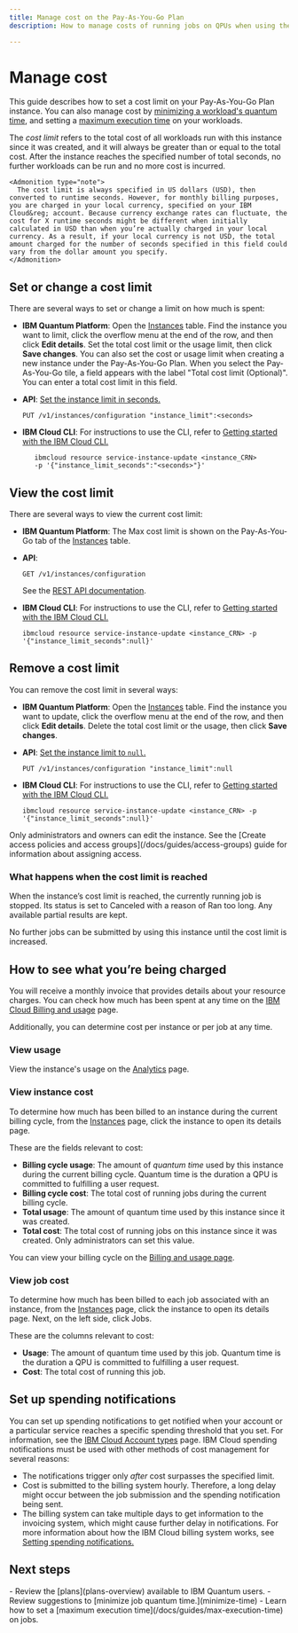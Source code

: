 ```yaml
---
title: Manage cost on the Pay-As-You-Go Plan
description: How to manage costs of running jobs on QPUs when using the Pay-As-You-Go Plan on IBM Quantum Platform.

---
```


# Manage cost

This guide describes how to set a cost limit on your Pay-As-You-Go Plan instance.  You can also manage cost by [minimizing a workload's quantum time](/docs/guides/minimize-time), and setting a [maximum execution time](/docs/guides/max-execution-time) on your workloads.

The _cost limit_ refers to the total cost of all workloads run with this instance since it was created, and it will always be greater than or equal to the total cost. After the instance reaches the specified number of total seconds, no further workloads can be run and no more cost is incurred.

    <Admonition type="note">
      The cost limit is always specified in US dollars (USD), then converted to runtime seconds. However, for monthly billing purposes, you are charged in your local currency, specified on your IBM Cloud&reg; account. Because currency exchange rates can fluctuate, the cost for X runtime seconds might be different when initially calculated in USD than when you’re actually charged in your local currency. As a result, if your local currency is not USD, the total amount charged for the number of seconds specified in this field could vary from the dollar amount you specify.
    </Admonition>

<span id="cost-limit"></span>
## Set or change a cost limit

There are several ways to set or change a limit on how much is spent:

* **IBM Quantum Platform**: Open the [Instances](/instances) table. Find the instance you want to limit, click the overflow menu at the end of the row, and then click **Edit details**. Set the total cost limit or the usage limit, then click **Save changes**.
   <Admonition type="note">
   You can also set the cost or usage limit when creating a new instance under the Pay-As-You-Go Plan. When you select the Pay-As-You-Go tile, a field appears with the label "Total cost limit (Optional)". You can enter a total cost limit in this field.
   </Admonition>

* **API**: [Set the instance limit in seconds.](/docs/api/qiskit-runtime-rest/tags/instances#tags__instances__operations__replace_instance_data)

   ```api
   PUT /v1/instances/configuration "instance_limit":<seconds>
   ```

* **IBM Cloud CLI**: For instructions to use the CLI, refer to [Getting started with the IBM Cloud CLI.](https://cloud.ibm.com/docs/cli?topic=cli-getting-started)

   ```cli
      ibmcloud resource service-instance-update <instance_CRN>
      -p '{"instance_limit_seconds":"<seconds>"}'
   ```

## View the cost limit

There are several ways to view the current cost limit:

* **IBM Quantum Platform**: The Max cost limit is shown on the Pay-As-You-Go tab of the [Instances](/instances) table.

* **API**:

   ```api
   GET /v1/instances/configuration
   ```
   See the [REST API documentation](/docs/api/qiskit-runtime-rest/tags/instances).

* **IBM Cloud CLI**: For instructions to use the CLI, refer to [Getting started with the IBM Cloud CLI.](https://cloud.ibm.com/docs/cli?topic=cli-getting-started)

   ```cli
   ibmcloud resource service-instance-update <instance_CRN> -p
   '{"instance_limit_seconds":null}'
   ```

## Remove a cost limit

You can remove the cost limit in several ways:

* **IBM Quantum Platform**: Open the [Instances](/instances) table. Find the instance you want to update, click the overflow menu at the end of the row, and then click **Edit details**. Delete the total cost limit or the usage, then click **Save changes**.

* **API**: [Set the instance limit to `null`.](/docs/api/qiskit-runtime-rest/tags/instances)

   ```api
   PUT /v1/instances/configuration "instance_limit":null
   ```

* **IBM Cloud CLI**: For instructions to use the CLI, refer to [Getting started with the IBM Cloud CLI.](https://cloud.ibm.com/docs/cli?topic=cli-getting-started)

   ```cli
   ibmcloud resource service-instance-update <instance_CRN> -p
   '{"instance_limit_seconds":null}'
   ```
<Admonition type="note">
Only administrators and owners can edit the instance.  See the [Create access policies and access groups](/docs/guides/access-groups) guide for information about assigning access.
</Admonition>

### What happens when the cost limit is reached

When the instance’s cost limit is reached, the currently running job is stopped. Its status is set to Canceled with a reason of Ran too long. Any available partial results are kept.

No further jobs can be submitted by using this instance until the cost limit is increased.

## How to see what you’re being charged

You will receive a monthly invoice that provides details about your resource charges. You can check how much has been spent at any time on the [IBM Cloud Billing and usage](https://cloud.ibm.com/billing) page.

Additionally, you can determine cost per instance or per job at any time.

### View usage

View the instance's usage on the [Analytics](/analytics) page.

### View instance cost

To determine how much has been billed to an instance during the current billing cycle, from the [Instances](/instances) page, click the instance to open its details page.

These are the fields relevant to cost:

- **Billing cycle usage**: The amount of _quantum time_ used by this instance during the current billing cycle. Quantum time is the duration a QPU is committed to fulfilling a user request.
- **Billing cycle cost**: The total cost of running jobs during the current billing cycle.
- **Total usage**: The amount of quantum time used by this instance since it was created.
- **Total cost**: The total cost of running jobs on this instance since it was created. Only administrators can set this value.

You can view your billing cycle on the [Billing and usage page](https://cloud.ibm.com/billing).

### View job cost

To determine how much has been billed to each job associated with an instance, from the [Instances](/instances) page, click the instance to open its details page. Next, on the left side, click Jobs.

These are the columns relevant to cost:

- **Usage**: The amount of quantum time used by this job. Quantum time is the duration a QPU is committed to fulfilling a user request.
- **Cost**: The total cost of running this job.

## Set up spending notifications

You can set up spending notifications to get notified when your account or a particular service reaches a specific spending threshold that you set. For information, see the [IBM Cloud Account types](https://cloud.ibm.com/docs/account?topic=account-accounts) page. IBM Cloud spending notifications must be used with other methods of cost management for several reasons:

*   The notifications trigger only *after* cost surpasses the specified limit.
*   Cost is submitted to the billing system hourly. Therefore, a long delay might occur between the job submission and the spending notification being sent.
*   The billing system can take multiple days to get information to the invoicing system, which might cause further delay in notifications. For more information about how the IBM Cloud billing system works, see [Setting spending notifications.](https://cloud.ibm.com/docs/billing-usage?topic=billing-usage-spending)

## Next steps

<Admonition type="tip" title="Recommendations">
    - Review the [plans](plans-overview) available to IBM Quantum users.
    - Review suggestions to [minimize job quantum time.](minimize-time)
    - Learn how to set a [maximum execution time](/docs/guides/max-execution-time) on jobs.
</Admonition>
